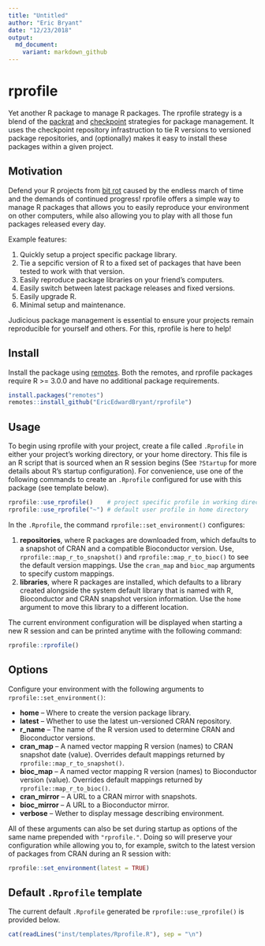 ```yaml
---
title: "Untitled"
author: "Eric Bryant"
date: "12/23/2018"
output: 
  md_document:
    variant: markdown_github
---
```


# rprofile

Yet another R package to manage R packages.
The rprofile strategy is a blend of the
[packrat](https://rstudio.github.io/packrat) and 
[checkpoint](https://github.com/RevolutionAnalytics/checkpoint) strategies
for package management.
It uses the checkpoint repository infrastruction to tie R versions to versioned
package repositories, and (optionally) makes it easy to install these packages
within a given project.

## Motivation

Defend your R projects from [bit rot](https://en.wikipedia.org/wiki/Software_rot)
caused by the endless march of time and the demands of continued progress!
rprofile offers a simple way to manage R packages that allows you to easily
reproduce your environment on other computers, while also allowing you to
play with all those fun packages released every day.

Example features:

1. Quickly setup a project specific package library.
2. Tie a sepcific version of R to a fixed set of packages that
   have been tested to work with that version.
3. Easily reproduce package libraries on your friend's computers.
4. Easily switch between latest package releases and fixed versions.
5. Easily upgrade R.
6. Minimal setup and maintenance.

Judicious package management is essential to ensure your projects remain 
reproducible for yourself and others.
For this, rprofile is here to help!

## Install

Install the package using [remotes](https://github.com/r-lib/remotes).
Both the remotes, and rprofile packages require R >= 3.0.0 and have no 
additional package requirements.

```r
install.packages("remotes")
remotes::install_github("EricEdwardBryant/rprofile")
```

## Usage

To begin using rprofile with your project, create a file called `.Rprofile` 
in either your project's working directory, or your home directory.
This file is an R script that is sourced when an R session begins
(See `?Startup` for more details about R's startup configuration).
For convenience, use one of the following commands to create an `.Rprofile`
configured for use with this package (see template below).

```r
rprofile::use_rprofile()    # project specific profile in working directory
rprofile::use_rprofile("~") # default user profile in home directory
```

In the `.Rprofile`, the command `rprofile::set_environment()` configures:

1. **repositories**, where R packages are downloaded from, which defaults to a
   snapshot of CRAN and a compatible Bioconductor version.
   Use, `rprofile::map_r_to_snapshot()` and `rprofile::map_r_to_bioc()` to see
   the default version mappings.
   Use the `cran_map` and `bioc_map` arguments to specify custom mappings.
2. **libraries**, where R packages are installed, which defaults to a library
   created alongside the system default library that is named with R,
   Bioconductor and CRAN snapshot version information.
   Use the `home` argument to move this library to a different location.

The current environment configuration will be displayed when starting a new
R session and can be printed anytime with the following command:

```r
rprofile::rprofile()
```

## Options

Configure your environment with the following arguments to
`rprofile::set_environment()`:

- **home** -- Where to create the version package library.
- **latest** -- Whether to use the latest un-versioned CRAN repository.
- **r_name** -- The name of the R version used to determine CRAN and
  Bioconductor versions.
- **cran_map** -- A named vector mapping R version (names) to CRAN
  snapshot date (value).
  Overrides default mappings returned by `rprofile::map_r_to_snapshot()`.
- **bioc_map** -- A named vector mapping R version (names) to
  Bioconductor version (value).
  Overrides default mappings returned by `rprofile::map_r_to_bioc()`.
- **cran_mirror** -- A URL to a CRAN mirror with snapshots.
- **bioc_mirror** -- A URL to a Bioconductor mirror.
- **verbose** -- Wether to display message describing environment.

All of these arguments can also be set during startup as options of the same
name prepended with `"rprofile."`.
Doing so will preserve your configuration while allowing you to, for example,
switch to the latest version of packages from CRAN during an R session with:

```r
rprofile::set_environment(latest = TRUE)
```

## Default `.Rprofile` template

The current default `.Rprofile` generated be `rprofile::use_rprofile()` is 
provided below.

```r
cat(readLines("inst/templates/Rprofile.R"), sep = "\n")
```
